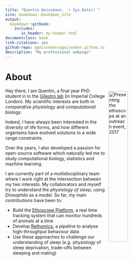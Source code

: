 ```yaml
--- 
title: "Quentin Geissmann, `r Sys.Date()`"
site: bookdown::bookdown_site
output: 
  bookdown::gitbook:
    includes:
       in_header: my-header.html
documentclass: book
link-citations: yes
github-repo: qgeissmann/qgeissmann.github.io
description: "My professional webpage"
---
```



# About {-}


<div class="figure">
<img src="assets/imperial_festival.jpg" alt="Presenting the ethoscope at an outreach event, 2017" style="float:right; margin:10px 0px 0px 10px;" width=35%>
<!-- <p class="caption">Presenting the ethoscope at an outreach event, 2017</p> -->
</div>

Hey there, I am Quentin, a final year PhD student in in the [Gilestro lab](https://lab.gilest.ro/) (in Imperial College London). My scientific interests are both in *comparative physiology* and *computational biology*.

Indeed, I have always been interested in the diversity of life forms, and how different organisms have evolved solutions to a wide range constraints.

Over the years, I also developed a passion for open-source software which naturally led me to study computational biology, statistics and machine learning.


I am currently part of a multidisciplinary team where I work right at the intersection between my two interests.
My collaborators and myself try to understand the *physiology of sleep*, using *Drosophila* as a model.
So far, my main contributions have been to:

* Build the [Ethoscope Platform](https://gilestrolab.github.io/ethoscope/), a real time tracking system that can monitor hundreds of animals at a time
* Develop [Rethomics](http://rethomics.github.io/), a pipeline to analyse high-throughput behaviour data
* Use these approaches to challenge our understanding of sleep (*e.g.* physiology of sleep deprivation, trade-offs between sleeping and mating)
